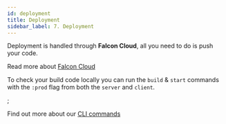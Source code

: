 ```yaml
---
id: deployment
title: Deployment
sidebar_label: 7. Deployment
---
```


Deployment is handled through **Falcon Cloud**, all you need to do is push your code.

Read more about [Falcon Cloud](/docs/console/cloud/about)

To check your build code locally you can run the `build` & `start` commands with the `:prod` flag from both the `server` and `client`.


<TabsContainer>
  <Tabs
    variant="secondary"
    defaultValue="npm"
    values={[
      { label: 'NPM', value: 'npm' },
      { label: 'Yarn', value: 'yarn' }
    ]}
  >
    <TabItem value="npm">
      <CodeBlock
        language="bash"
        children={`
npm build:prod
npm start:prod
      `.trim()}
      />
    </TabItem>
    <TabItem value="yarn">
      <CodeBlock
        language="bash"
        children={`
yarn build:prod
yarn start:prod
      `.trim()}
      />
    </TabItem>
  </Tabs>
</TabsContainer>
;

Find out more about our [CLI commands](/platform/client/getting-started#build)
